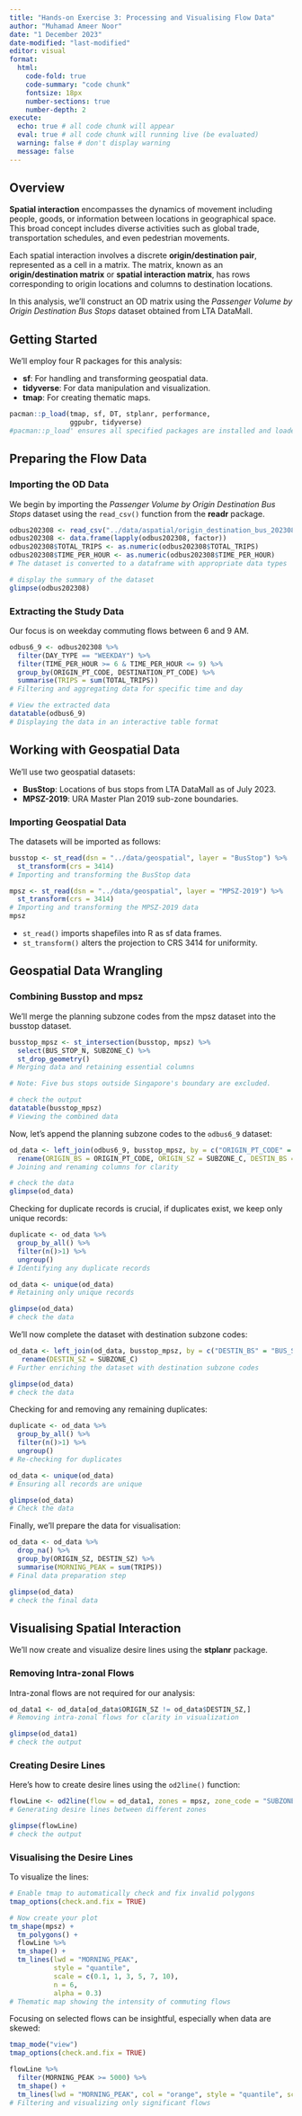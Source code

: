 ```yaml
---
title: "Hands-on Exercise 3: Processing and Visualising Flow Data"
author: "Muhamad Ameer Noor"
date: "1 December 2023"
date-modified: "last-modified"
editor: visual
format: 
  html:
    code-fold: true
    code-summary: "code chunk"
    fontsize: 18px
    number-sections: true
    number-depth: 2
execute:
  echo: true # all code chunk will appear
  eval: true # all code chunk will running live (be evaluated)
  warning: false # don't display warning
  message: false
---
```


## Overview

**Spatial interaction** encompasses the dynamics of movement including people, goods, or information between locations in geographical space. This broad concept includes diverse activities such as global trade, transportation schedules, and even pedestrian movements.

Each spatial interaction involves a discrete **origin/destination pair**, represented as a cell in a matrix. The matrix, known as an **origin/destination matrix** or **spatial interaction matrix**, has rows corresponding to origin locations and columns to destination locations.

In this analysis, we'll construct an OD matrix using the *Passenger Volume by Origin Destination Bus Stops* dataset obtained from LTA DataMall.

## Getting Started

We'll employ four R packages for this analysis:

-   **sf**: For handling and transforming geospatial data.
-   **tidyverse**: For data manipulation and visualization.
-   **tmap**: For creating thematic maps.

```r
pacman::p_load(tmap, sf, DT, stplanr, performance,
               ggpubr, tidyverse)
#pacman::p_load' ensures all specified packages are installed and loaded
```

## Preparing the Flow Data

### Importing the OD Data

We begin by importing the *Passenger Volume by Origin Destination Bus Stops* dataset using the `read_csv()` function from the **readr** package.

```r
odbus202308 <- read_csv("../data/aspatial/origin_destination_bus_202308.csv.gz")
odbus202308 <- data.frame(lapply(odbus202308, factor))
odbus202308$TOTAL_TRIPS <- as.numeric(odbus202308$TOTAL_TRIPS)
odbus202308$TIME_PER_HOUR <- as.numeric(odbus202308$TIME_PER_HOUR)
# The dataset is converted to a dataframe with appropriate data types

# display the summary of the dataset
glimpse(odbus202308)
```

### Extracting the Study Data

Our focus is on weekday commuting flows between 6 and 9 AM.

```r
odbus6_9 <- odbus202308 %>%
  filter(DAY_TYPE == "WEEKDAY") %>%
  filter(TIME_PER_HOUR >= 6 & TIME_PER_HOUR <= 9) %>%
  group_by(ORIGIN_PT_CODE, DESTINATION_PT_CODE) %>%
  summarise(TRIPS = sum(TOTAL_TRIPS))
# Filtering and aggregating data for specific time and day

# View the extracted data
datatable(odbus6_9)
# Displaying the data in an interactive table format
```
## Working with Geospatial Data

We'll use two geospatial datasets:

-   **BusStop**: Locations of bus stops from LTA DataMall as of July 2023.
-   **MPSZ-2019**: URA Master Plan 2019 sub-zone boundaries.

### Importing Geospatial Data

The datasets will be imported as follows:

```r
busstop <- st_read(dsn = "../data/geospatial", layer = "BusStop") %>%
  st_transform(crs = 3414)
# Importing and transforming the BusStop data

mpsz <- st_read(dsn = "../data/geospatial", layer = "MPSZ-2019") %>%
  st_transform(crs = 3414)
# Importing and transforming the MPSZ-2019 data
mpsz
```

::: callout-note
-   `st_read()` imports shapefiles into R as sf data frames.
-   `st_transform()` alters the projection to CRS 3414 for uniformity.
:::

## Geospatial Data Wrangling

### Combining Busstop and mpsz

We'll merge the planning subzone codes from the mpsz dataset into the busstop dataset.

```r
busstop_mpsz <- st_intersection(busstop, mpsz) %>%
  select(BUS_STOP_N, SUBZONE_C) %>%
  st_drop_geometry()
# Merging data and retaining essential columns

# Note: Five bus stops outside Singapore's boundary are excluded.

# check the output
datatable(busstop_mpsz)
# Viewing the combined data
```

Now, let's append the planning subzone codes to the `odbus6_9` dataset:

```r
od_data <- left_join(odbus6_9, busstop_mpsz, by = c("ORIGIN_PT_CODE" = "BUS_STOP_N")) %>%
  rename(ORIGIN_BS = ORIGIN_PT_CODE, ORIGIN_SZ = SUBZONE_C, DESTIN_BS = DESTINATION_PT_CODE)
# Joining and renaming columns for clarity

# check the data
glimpse(od_data)
```

Checking for duplicate records is crucial, if duplicates exist, we keep only unique records:


```r
duplicate <- od_data %>%
  group_by_all() %>%
  filter(n()>1) %>%
  ungroup()
# Identifying any duplicate records

od_data <- unique(od_data)
# Retaining only unique records

glimpse(od_data)
# check the data
```

We'll now complete the dataset with destination subzone codes:

```r
od_data <- left_join(od_data, busstop_mpsz, by = c("DESTIN_BS" = "BUS_STOP_N")) %>%
   rename(DESTIN_SZ = SUBZONE_C)
# Further enriching the dataset with destination subzone codes

glimpse(od_data)
# check the data
```

Checking for and removing any remaining duplicates:

```r
duplicate <- od_data %>%
  group_by_all() %>%
  filter(n()>1) %>%
  ungroup()
# Re-checking for duplicates

od_data <- unique(od_data)
# Ensuring all records are unique

glimpse(od_data)
# Check the data
```

Finally, we'll prepare the data for visualisation:

```r
od_data <- od_data %>%
  drop_na() %>%
  group_by(ORIGIN_SZ, DESTIN_SZ) %>%
  summarise(MORNING_PEAK = sum(TRIPS))
# Final data preparation step

glimpse(od_data)
# check the final data
```

## Visualising Spatial Interaction

We'll now create and visualize desire lines using the **stplanr** package.

### Removing Intra-zonal Flows

Intra-zonal flows are not required for our analysis:

```r
od_data1 <- od_data[od_data$ORIGIN_SZ != od_data$DESTIN_SZ,]
# Removing intra-zonal flows for clarity in visualization

glimpse(od_data1)
# check the output
```

### Creating Desire Lines

Here's how to create desire lines using the `od2line()` function:

```r
flowLine <- od2line(flow = od_data1, zones = mpsz, zone_code = "SUBZONE_C")
# Generating desire lines between different zones

glimpse(flowLine)
# check the output
```

### Visualising the Desire Lines

To visualize the lines:

```r
# Enable tmap to automatically check and fix invalid polygons
tmap_options(check.and.fix = TRUE)

# Now create your plot
tm_shape(mpsz) +
  tm_polygons() +
  flowLine %>%
  tm_shape() +
  tm_lines(lwd = "MORNING_PEAK",
           style = "quantile",
           scale = c(0.1, 1, 3, 5, 7, 10),
           n = 6,
           alpha = 0.3)
# Thematic map showing the intensity of commuting flows
```

Focusing on selected flows can be insightful, especially when data are skewed:

```r
tmap_mode("view")
tmap_options(check.and.fix = TRUE)
```

```r
flowLine %>%  
  filter(MORNING_PEAK >= 5000) %>%
  tm_shape() +
  tm_lines(lwd = "MORNING_PEAK", col = "orange", style = "quantile", scale = c(0.1, 1, 3, 5, 7, 10), n = 6, alpha = 0.3)
# Filtering and visualizing only significant flows
```
